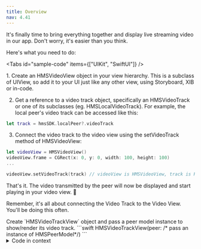 ---
title: Overview
nav: 4.41
---

It's finally time to bring everything together and display live streaming video in our app. Don't worry, it's easier than you think.

Here's what you need to do:

<Tabs
  id="sample-code"
  items={["UIKit", "SwiftUI"]}
/>

<Tab id='sample-code-0'>
1. Create an HMSVideoView object in your view hierarchy. This is a subclass of UIView, so add it to your UI just like any other view, using Storyboard, XIB or in-code.

2. Get a reference to a video track object, specifically an HMSVideoTrack or one of its subclasses (eg. HMSLocalVideoTrack). For example, the local peer's video track can be accessed like this:

```swift
let track = hmsSDK.localPeer?.videoTrack
```

3. Connect the video track to the video view using the setVideoTrack method of HMSVideoView:

```swift
let videoView = HMSVideoView()
videoView.frame = CGRect(x: 0, y: 0, width: 100, height: 100)
...

videoView.setVideoTrack(track) // videoView is HMSVideoView, track is HMSVideoTrack
```

That's it. The video transmitted by the peer will now be displayed and start playing in your video view. 🥳

Remember, it's all about connecting the Video Track to the Video View. You'll be doing this often.
</Tab>

<Tab id='sample-code-1'>
Create `HMSVideoTrackView` object and pass a peer model instance to show/render its video track.
```swift
HMSVideoTrackView(peer: /* pass an instance of HMSPeerModel*/)
```
<details>
    <summary>Code in context</summary>
    ```swift
//  Render local peer's video tile
import HMSRoomModels
struct MeetingView: View {
    
    @ObservedObject var roomModel = HMSRoomModel(roomCode: "qdr-mik-seb")
    
    var body: some View {
        
        switch roomModel.roomState {
        case .notJoined, .leftMeeting:
            // Button to join the room
            ...
        case .inMeeting:
            VStack {
                // Render local peer's video tile
                if let localPeer = roomModel.localPeerModel {
                    HMSVideoTrackView(peer: localPeer)
                        .frame(height: 200)
                }
                // Button to leave the room
                ...
            }
        }
    }
}
```
```swift
//  Simple Meeting View to render each peer's video in a list
import HMSRoomModels
struct MeetingView: View {
    
    @ObservedObject var roomModel = HMSRoomModel(roomCode: "qdr-mik-seb")
    
    var body: some View {
        
        switch roomModel.roomState {
        case .notJoined, .leftMeeting:
            // Button to join the room
            ...
        case .inMeeting:
            VStack {
                // Render video of each peer in the call
                List {
                    ForEach(roomModel.peerModels) { peerModel in
                        VStack {
                            Text(peerModel.name)
                            HMSVideoTrackView(peer: peerModel)
                                .frame(height: 200)
                        }
                    }
                }

                // Button to leave the room
                ...
            }
        }
    }
}
```
</details>
</Tab>